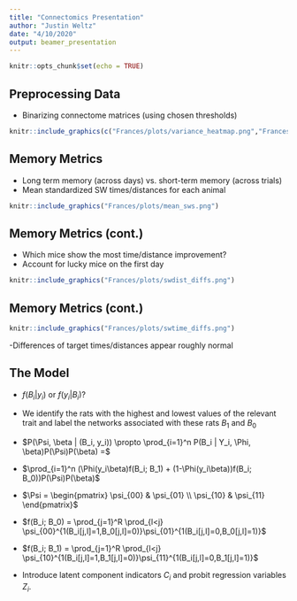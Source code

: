 ```yaml
---
title: "Connectomics Presentation"
author: "Justin Weltz"
date: "4/10/2020"
output: beamer_presentation
---
```


```r
knitr::opts_chunk$set(echo = TRUE)
```

## Preprocessing Data

- Binarizing connectome matrices (using chosen thresholds)
```r
knitr::include_graphics(c("Frances/plots/variance_heatmap.png","Frances/plots/var_heatmap_bin.png"))
```


## Memory Metrics
- Long term memory (across days) vs. short-term memory (across trials)
\pause
- Mean standardized SW times/distances for each animal

```r
knitr::include_graphics("Frances/plots/mean_sws.png")
```

## Memory Metrics (cont.)
- Which mice show the most time/distance improvement?
- Account for lucky mice on the first day
\pause

```r
knitr::include_graphics("Frances/plots/swdist_diffs.png")
```
## Memory Metrics (cont.)

```r
knitr::include_graphics("Frances/plots/swtime_diffs.png")
```

-Differences of target times/distances appear roughly normal 

## The Model 

- $f(B_i | y_i)$ or $f(y_i | B_i)$?
\pause
- We identify the rats with the highest and lowest values of the relevant trait and label the networks associated with these rats $B_1$ and $B_0$
\pause
- $P(\Psi, \beta | (B_i, y_i)) \propto \prod_{i=1}^n P(B_i | Y_i, \Phi, \beta)P(\Psi)P(\beta) =$

- $\prod_{i=1}^n  (\Phi(y_i\beta)f(B_i; B_1) + (1-\Phi(y_i\beta))f(B_i; B_0))P(\Psi)P(\beta)$
\pause
- $\Psi = \begin{pmatrix} \psi_{00} & \psi_{01} \\ 
\psi_{10} & \psi_{11} \end{pmatrix}$
\pause
- $f(B_i; B_0) = \prod_{j=1}^R \prod_{l<j}        \psi_{00}^{1(B_i[j,l]=1,B_0[j,l]=0)}\psi_{01}^{1(B_i[j,l]=0,B_0[j,l]=1)}$

- $f(B_i; B_1) = \prod_{j=1}^R \prod_{l<j} \psi_{10}^{1(B_i[j,l]=1,B_1[j,l]=0)}\psi_{11}^{1(B_i[j,l]=0,B_1[j,l]=1)}$
\pause
- Introduce latent component indicators $C_i$ and probit regression variables $Z_i$. 
